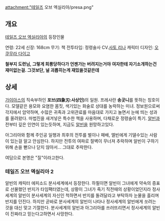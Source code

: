 attachment:"테일즈 오브 엑실리아/presa.png"

== 개요 ==

[[테일즈 오브 엑실리아]]의 등장인물

연령: 22세
신장: 168cm
무기: 책
전투타입: 정령술사
CV.[[사토 리나]]
캐릭터 디자인: [[오쿠무라 다이고]]

'''철부지 도련님, 그렇게 희롱당하다가 언젠가는 버려지는거야'''
'''여자한테 자기소개하는건 재미없는걸. 그것보단, 널 괴롭히는게 재밌을것같은데'''

== 상세 ==

[[가이아스]]의 직속부하인 '''포브(四象刃:사상인)'''의 일원. 프레사란 '''송곳니'''를 뜻하는 칭호이다.
모델같은 용모와 요염한 몸짓, 색기있는 화술로 상대를 농락하는 미녀.
정보원으로써 각지에서 암약하며, 수많은 귀족과 고위관료를 마음대로 가지고 놀면서 눈에 띄는 성과를 올려왔다.
마법진을 새겨넣은 특수한 책을 사용하며, 다채로운 정령술이 특기.
[[알빈]]과 전부터 깊은 인연이 있는듯하며, 지금도 [[알빈]]을 원망하고있다.

아그리아와 함께 주인공 일행과 최후의 전투를 벌이나 패배, 엘빈에게 기댈수있는 사람이 있는걸 알고 안심한다. 하지만 전투의 여파로 절벽이 무너져 추락하며 알빈이 구하기 위해 손을 뻗으나 닫지 않아서... 그대로 추락한다.

여담으로 본명은 "질"이라고한다.

=== 테일즈 오브 엑실리아 2 ===

알빈의 캐릭터 에피소드 분사세계에서 등장한다. 하필이면 알빈이 그녀에게 약속의 증표로 선물했던 반지가 타임팩터였는데, 상황이 그녀가 죽기 직전때의 상황이었던지라 정사세계의 알빈이 분사세계의 자신인 척하면서 반지를 돌려달라고 부탁하자 눈물을 흘리며 반지를 던진다. 하지만 곧바로 분사세계의 알빈이 나타나 정사세계의 알빈에게 쏘려는 것을 대신 맞고 기절한다. 분사세계의 알빈과 아그리아를 쓰러뜨리면서 정사세계의 알빈이 진짜라고 믿는다고하면서 사망한다.

